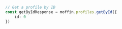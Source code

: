 ```typescript index.ts
// Get a profile by ID
const getByIdResponse = moffin.profiles.getById({
    id: 0
})
```